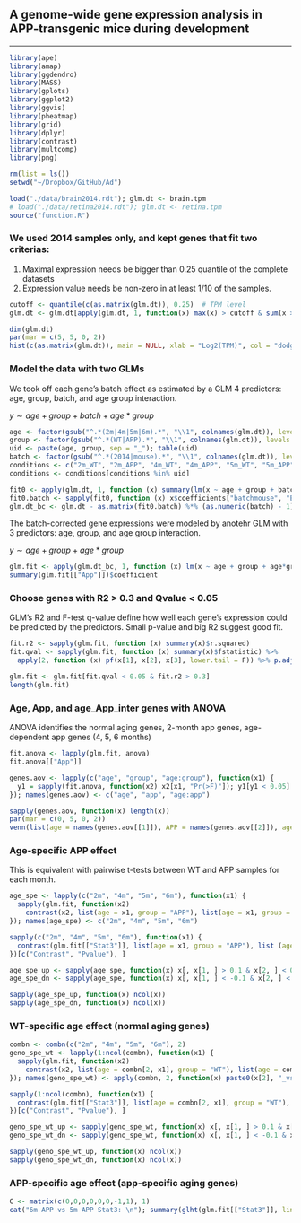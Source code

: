 ##  A genome-wide gene expression analysis in APP-transgenic mice during development

***

```r
library(ape)
library(amap)
library(ggdendro)
library(MASS)
library(gplots)
library(ggplot2)
library(ggvis)
library(pheatmap)
library(grid)
library(dplyr)
library(contrast)
library(multcomp)
library(png)

rm(list = ls())
setwd("~/Dropbox/GitHub/Ad")

load("./data/brain2014.rdt"); glm.dt <- brain.tpm
# load("./data/retina2014.rdt"); glm.dt <- retina.tpm
source("function.R")
```

### We used 2014 samples only, and kept genes that fit two criterias:

1. Maximal expression needs be bigger than 0.25 quantile of the complete datasets
2. Expression value needs be non-zero in at least 1/10 of the samples.

```r
cutoff <- quantile(c(as.matrix(glm.dt)), 0.25)  # TPM level
glm.dt <- glm.dt[apply(glm.dt, 1, function(x) max(x) > cutoff & sum(x > 0) > round(ncol(glm.dt) / 10)), ]

dim(glm.dt)
par(mar = c(5, 5, 0, 2))
hist(c(as.matrix(glm.dt)), main = NULL, xlab = "Log2(TPM)", col = "dodgerblue3", border = "white")
```

### Model the data with two GLMs

We took off each gene's batch effect as estimated by a GLM 4 predictors: age, group, batch, and age group interaction.

$y \sim age + group + batch + age * group$

```r
age <- factor(gsub("^.*(2m|4m|5m|6m).*", "\\1", colnames(glm.dt)), levels = c("2m", "4m", "5m", "6m"))
group <- factor(gsub("^.*(WT|APP).*", "\\1", colnames(glm.dt)), levels = c("WT", "APP"))
uid <- paste(age, group, sep = "_"); table(uid)
batch <- factor(gsub("^.*(2014|mouse).*", "\\1", colnames(glm.dt)), levels = c("2014", "mouse"))
conditions <- c("2m_WT", "2m_APP", "4m_WT", "4m_APP", "5m_WT", "5m_APP", "6m_WT", "6m_APP")
conditions <- conditions[conditions %in% uid]

fit0 <- apply(glm.dt, 1, function (x) summary(lm(x ~ age + group + batch + age*group)))
fit0.batch <- sapply(fit0, function (x) x$coefficients["batchmouse", "Estimate"])
glm.dt_bc <- glm.dt - as.matrix(fit0.batch) %*% (as.numeric(batch) - 1)
```

The batch-corrected gene expressions were modeled by anotehr GLM with 3 predictors: age, group, and age group interaction.

$y \sim age + group + age * group$

```r
glm.fit <- apply(glm.dt_bc, 1, function (x) lm(x ~ age + group + age*group))
summary(glm.fit[["App"]])$coefficient
```

### Choose genes with R2 > 0.3 and Qvalue < 0.05

GLM's R2 and F-test q-value define how well each gene's expression could be predicted by the predictors. Small p-value and big R2 suggest good fit.

```r
fit.r2 <- sapply(glm.fit, function (x) summary(x)$r.squared)
fit.qval <- sapply(glm.fit, function (x) summary(x)$fstatistic) %>% 
  apply(2, function (x) pf(x[1], x[2], x[3], lower.tail = F)) %>% p.adjust(method = "fdr")

glm.fit <- glm.fit[fit.qval < 0.05 & fit.r2 > 0.3]
length(glm.fit)
```

### Age, App, and age_App_inter genes with ANOVA

ANOVA identifies the normal aging genes, 2-month app genes, age-dependent app genes (4, 5, 6 months)

```r
fit.anova <- lapply(glm.fit, anova)
fit.anova[["App"]]

genes.aov <- lapply(c("age", "group", "age:group"), function(x1) {
  y1 = sapply(fit.anova, function(x2) x2[x1, "Pr(>F)"]); y1[y1 < 0.05]
}); names(genes.aov) <- c("age", "app", "age:app")

sapply(genes.aov, function(x) length(x))
par(mar = c(0, 5, 0, 2))
venn(list(age = names(genes.aov[[1]]), APP = names(genes.aov[[2]]), age_int_app = names(genes.aov[[3]])))
```

### Age-specific APP effect

This is equivalent with pairwise t-tests between WT and APP samples for each month.

```r
age_spe <- lapply(c("2m", "4m", "5m", "6m"), function(x1) {
  sapply(glm.fit, function(x2) 
    contrast(x2, list(age = x1, group = "APP"), list(age = x1, group = "WT")))[c("Contrast", "Pvalue"), ]
}); names(age_spe) <- c("2m", "4m", "5m", "6m")

sapply(c("2m", "4m", "5m", "6m"), function(x1) {
  contrast(glm.fit[["Stat3"]], list(age = x1, group = "APP"), list (age = x1, group = "WT"))  
})[c("Contrast", "Pvalue"), ]

age_spe_up <- sapply(age_spe, function(x) x[, x[1, ] > 0.1 & x[2, ] < 0.05])
age_spe_dn <- sapply(age_spe, function(x) x[, x[1, ] < -0.1 & x[2, ] < 0.05])

sapply(age_spe_up, function(x) ncol(x)) 
sapply(age_spe_dn, function(x) ncol(x))
```

### WT-specific age effect (normal aging genes)

```r
combn <- combn(c("2m", "4m", "5m", "6m"), 2)
geno_spe_wt <- lapply(1:ncol(combn), function(x1) {
  sapply(glm.fit, function(x2)
    contrast(x2, list(age = combn[2, x1], group = "WT"), list(age = combn[1, x1], group = "WT")))[c("Contrast", "Pvalue"), ]
}); names(geno_spe_wt) <- apply(combn, 2, function(x) paste0(x[2], "_vs_", x[1])) 

sapply(1:ncol(combn), function(x1) {
  contrast(glm.fit[["Stat3"]], list(age = combn[2, x1], group = "WT"), list(age = combn[1, x1], group = "WT")) 
})[c("Contrast", "Pvalue"), ]

geno_spe_wt_up <- sapply(geno_spe_wt, function(x) x[, x[1, ] > 0.1 & x[2, ] < 0.05])
geno_spe_wt_dn <- sapply(geno_spe_wt, function(x) x[, x[1, ] < -0.1 & x[2, ] < 0.05])

sapply(geno_spe_wt_up, function(x) ncol(x)) 
sapply(geno_spe_wt_dn, function(x) ncol(x))
```

### APP-specific age effect (app-specific aging genes)

```r
C <- matrix(c(0,0,0,0,0,0,-1,1), 1) 
cat("6m APP vs 5m APP Stat3: \n"); summary(glht(glm.fit[["Stat3"]], linfct = C))
```

<!--

glmList <- list()
glmList$age_spe_up <- age_spe_up
glmList$age_spe_dn <- age_spe_dn
glmList$geno_spe_wt_up <- geno_spe_wt_up
glmList$geno_spe_wt_dn <- geno_spe_wt_dn

save(glmList, file = "data/glmList.rdt")

-->
